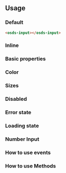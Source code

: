 

<GenericStyle />

## Usage

### Default
<osds-input></osds-input>

```html
<osds-input></osds-input>
```
### Inline
<InlineProperty />

### Basic properties
<BasicProperty />

### Color
<ColorProperty />

### Sizes
<SizeProperty />

### Disabled
<DisabledProperty />

### Error state
<ErrorProperty />

### Loading state
<LoadingProperty />

### Number Input
<NumberProperty />

### How to use events
<Events />

### How to use Methods
<Methods />
